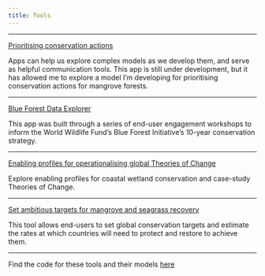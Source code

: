 ```yaml
---
title: Tools
---
```


------

[Prioritising conservation actions](https://cbuelow.shinyapps.io/prioritise-actions/)

Apps can help us explore complex models as we develop them, and serve as helpful communication tools. This app is still under development, but it has allowed me to explore a model I'm developing for prioritising conservation actions for mangrove forests.

------

[Blue Forest Data Explorer](https://cbuelow.shinyapps.io/blue-forests-application/)

This app was built through a series of end-user engagement workshops to inform the World Wildlife Fund's Blue Forest Initiative's 10-year conservation strategy.

------

[Enabling profiles for operationalising global Theories of Change](https://cbuelow.shinyapps.io/enabling-profiles)

Explore enabling profiles for coastal wetland conservation and case-study Theories of Change.

------

[Set ambitious targets for mangrove and seagrass recovery](https://cbuelow.shinyapps.io/target-setting/)

This tool allows end-users to set global conservation targets and estimate the rates at which countries will need to protect and restore to achieve them.

------


Find the code for these tools and their models [here](https://github.com/cabuelow)